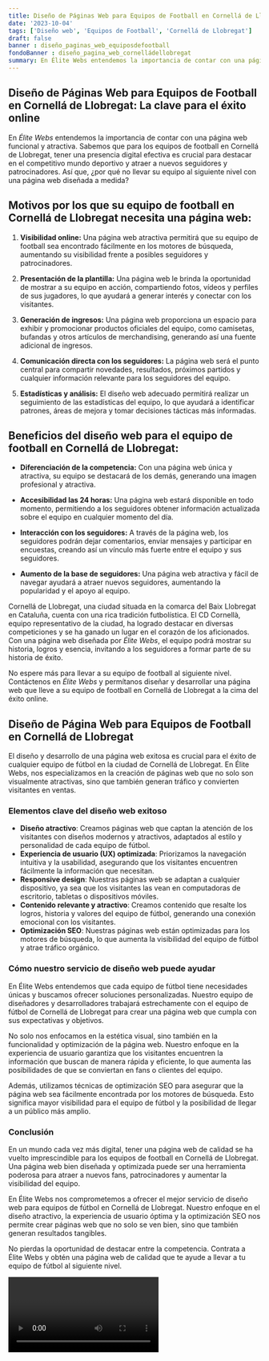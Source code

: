 ```yaml
---
title: Diseño de Páginas Web para Equipos de Football en Cornellá de Llobregat
date: '2023-10-04'
tags: ['Diseño web', 'Equipos de Football', 'Cornellá de Llobregat']
draft: false
banner : diseño_paginas_web_equiposdefootball
fondoBanner : diseño_pagina_web_cornelládellobregat
summary: En Élite Webs entendemos la importancia de contar con una página web funcional y atractiva. Sabemos que para los equipos de football en Cornellá de Llobregat, tener una presencia digital efectiva es crucial para destacar en el competitivo mundo deportivo y atraer a nuevos seguidores y patrocinadores. Así que, ¿por qué no llevar su equipo al siguiente nivel con una página web diseñada a medida?
---
```


## Diseño de Páginas Web para Equipos de Football en Cornellá de Llobregat: La clave para el éxito online

En *Élite Webs* entendemos la importancia de contar con una página web funcional y atractiva. Sabemos que para los equipos de football en Cornellá de Llobregat, tener una presencia digital efectiva es crucial para destacar en el competitivo mundo deportivo y atraer a nuevos seguidores y patrocinadores. Así que, ¿por qué no llevar su equipo al siguiente nivel con una página web diseñada a medida?

## Motivos por los que su equipo de football en Cornellá de Llobregat necesita una página web:

1. **Visibilidad online:** Una página web atractiva permitirá que su equipo de football sea encontrado fácilmente en los motores de búsqueda, aumentando su visibilidad frente a posibles seguidores y patrocinadores.

1. **Presentación de la plantilla:** Una página web le brinda la oportunidad de mostrar a su equipo en acción, compartiendo fotos, vídeos y perfiles de sus jugadores, lo que ayudará a generar interés y conectar con los visitantes.

1. **Generación de ingresos:** Una página web proporciona un espacio para exhibir y promocionar productos oficiales del equipo, como camisetas, bufandas y otros artículos de merchandising, generando así una fuente adicional de ingresos.

1. **Comunicación directa con los seguidores:** La página web será el punto central para compartir novedades, resultados, próximos partidos y cualquier información relevante para los seguidores del equipo.

1. **Estadísticas y análisis:** El diseño web adecuado permitirá realizar un seguimiento de las estadísticas del equipo, lo que ayudará a identificar patrones, áreas de mejora y tomar decisiones tácticas más informadas.

## Beneficios del diseño web para el equipo de football en Cornellá de Llobregat:

- **Diferenciación de la competencia:** Con una página web única y atractiva, su equipo se destacará de los demás, generando una imagen profesional y atractiva.

- **Accesibilidad las 24 horas:** Una página web estará disponible en todo momento, permitiendo a los seguidores obtener información actualizada sobre el equipo en cualquier momento del día.

- **Interacción con los seguidores:** A través de la página web, los seguidores podrán dejar comentarios, enviar mensajes y participar en encuestas, creando así un vínculo más fuerte entre el equipo y sus seguidores.

- **Aumento de la base de seguidores:** Una página web atractiva y fácil de navegar ayudará a atraer nuevos seguidores, aumentando la popularidad y el apoyo al equipo.

Cornellá de Llobregat, una ciudad situada en la comarca del Baix Llobregat en Cataluña, cuenta con una rica tradición futbolística. El CD Cornellà, equipo representativo de la ciudad, ha logrado destacar en diversas competiciones y se ha ganado un lugar en el corazón de los aficionados. Con una página web diseñada por *Élite Webs*, el equipo podrá mostrar su historia, logros y esencia, invitando a los seguidores a formar parte de su historia de éxito.

No espere más para llevar a su equipo de football al siguiente nivel. Contáctenos en *Élite Webs* y permítanos diseñar y desarrollar una página web que lleve a su equipo de football en Cornellá de Llobregat a la cima del éxito online.

<GifSeo />

<Cta />

## Diseño de Página Web para Equipos de Football en Cornellá de Llobregat

El diseño y desarrollo de una página web exitosa es crucial para el éxito de cualquier equipo de fútbol en la ciudad de Cornellá de Llobregat. En Élite Webs, nos especializamos en la creación de páginas web que no solo son visualmente atractivas, sino que también generan tráfico y convierten visitantes en ventas.

### Elementos clave del diseño web exitoso

- **Diseño atractivo**: Creamos páginas web que captan la atención de los visitantes con diseños modernos y atractivos, adaptados al estilo y personalidad de cada equipo de fútbol.
- **Experiencia de usuario (UX) optimizada**: Priorizamos la navegación intuitiva y la usabilidad, asegurando que los visitantes encuentren fácilmente la información que necesitan.
- **Responsive design**: Nuestras páginas web se adaptan a cualquier dispositivo, ya sea que los visitantes las vean en computadoras de escritorio, tabletas o dispositivos móviles.
- **Contenido relevante y atractivo**: Creamos contenido que resalte los logros, historia y valores del equipo de fútbol, generando una conexión emocional con los visitantes.
- **Optimización SEO**: Nuestras páginas web están optimizadas para los motores de búsqueda, lo que aumenta la visibilidad del equipo de fútbol y atrae tráfico orgánico.

### Cómo nuestro servicio de diseño web puede ayudar

En Élite Webs entendemos que cada equipo de fútbol tiene necesidades únicas y buscamos ofrecer soluciones personalizadas. Nuestro equipo de diseñadores y desarrolladores trabajará estrechamente con el equipo de fútbol de Cornellá de Llobregat para crear una página web que cumpla con sus expectativas y objetivos.

No solo nos enfocamos en la estética visual, sino también en la funcionalidad y optimización de la página web. Nuestro enfoque en la experiencia de usuario garantiza que los visitantes encuentren la información que buscan de manera rápida y eficiente, lo que aumenta las posibilidades de que se conviertan en fans o clientes del equipo.

Además, utilizamos técnicas de optimización SEO para asegurar que la página web sea fácilmente encontrada por los motores de búsqueda. Esto significa mayor visibilidad para el equipo de fútbol y la posibilidad de llegar a un público más amplio.

### Conclusión

En un mundo cada vez más digital, tener una página web de calidad se ha vuelto imprescindible para los equipos de football en Cornellá de Llobregat. Una página web bien diseñada y optimizada puede ser una herramienta poderosa para atraer a nuevos fans, patrocinadores y aumentar la visibilidad del equipo.

En Élite Webs nos comprometemos a ofrecer el mejor servicio de diseño web para equipos de fútbol en Cornellá de Llobregat. Nuestro enfoque en el diseño atractivo, la experiencia de usuario óptima y la optimización SEO nos permite crear páginas web que no solo se ven bien, sino que también generan resultados tangibles.

No pierdas la oportunidad de destacar entre la competencia. Contrata a Élite Webs y obtén una página web de calidad que te ayude a llevar a tu equipo de fútbol al siguiente nivel.

<Video />

<CtaBot job='Equipos de Football' city='Cornellá de Llobregat'/>

<Gmaps query='Cornellá de Llobregat+españa+maps' />
